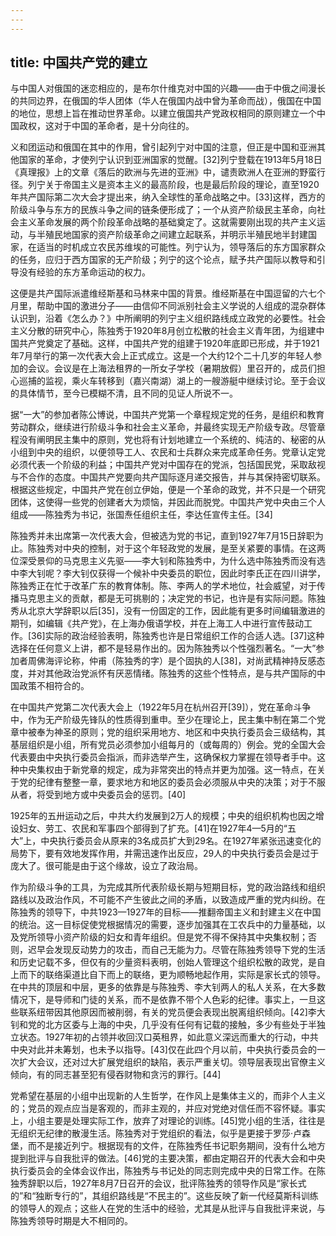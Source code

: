 ```yaml
---
---
---
```

title: 中国共产党的建立
---



与中国人对俄国的迷恋相应的，是布尔什维克对中国的兴趣——由于中俄之间漫长的共同边界，在俄国的华人团体（华人在俄国内战中曾为革命而战），俄国在中国的地位，思想上旨在推动世界革命。以建立俄国共产党政权相同的原则建立一个中国政权，这对于中国的革命者，是十分向往的。

义和团运动和俄国在其中的作用，曾引起列宁对中国的注意，但正是中国和亚洲其他国家的革命，才使列宁认识到亚洲国家的觉醒。[32]列宁登载在1913年5月18日《真理报》上的文章《落后的欧洲与先进的亚洲》中，谴责欧洲人在亚洲的野蛮行径。列宁关于帝国主义是资本主义的最高阶段，也是最后阶段的理论，直至1920年共产国际第二次大会才提出来，纳入全球性的革命战略之中。[33]这样，西方的阶级斗争与东方的民族斗争之间的链条便形成了；一个从资产阶级民主革命，向社会主义革命发展的两个阶段革命战略的基础奠定了。这就需要刚出现的共产主义运动，与半殖民地国家的资产阶级革命之间建立起联系，并明示半殖民地半封建国家，在适当的时机成立农民苏维埃的可能性。列宁认为，领导落后的东方国家群众的任务，应归于西方国家的无产阶级；列宁的这个论点，赋予共产国际以教导和引导没有经验的东方革命运动的权力。

这便是共产国际派遣维经斯基和马林来中国的背景。维经斯基在中国逗留的六七个月里，帮助中国的激进分子——由信仰不同派别社会主义学说的人组成的混杂群体认识到，沿着《怎么办？》中所阐明的列宁主义组织路线成立政党的必要性。社会主义分散的研究中心，陈独秀于1920年8月创立松散的社会主义青年团，为组建中国共产党奠定了基础。这样，中国共产党的组建于1920年底即已形成，并于1921年7月举行的第一次代表大会上正式成立。这是一个大约12个二十几岁的年轻人参加的会议。会议是在上海法租界的一所女子学校（暑期放假）里召开的，成员们担心巡捕的监视，乘火车转移到（嘉兴南湖）湖上的一艘游艇中继续讨论。至于会议的具体情节，至今已模糊不清，且不同的见证人所说不一。

据“一大”的参加者陈公博说，中国共产党第一个章程规定党的任务，是组织和教育劳动群众，继续进行阶级斗争和社会主义革命，并最终实现无产阶级专政。尽管章程没有阐明民主集中的原则，党也将有计划地建立一个系统的、纯洁的、秘密的从小组到中央的组织，以便领导工人、农民和士兵群众来完成革命任务。党章认定党必须代表一个阶级的利益；中国共产党对中国存在的党派，包括国民党，采取敌视与不合作的态度。中国共产党要向共产国际逐月递交报告，并与其保持密切联系。根据这些规定，中国共产党在创立伊始，便是一个革命的政党，并不只是一个研究团体，这使得一些党的创建者大为烦恼，并因此而脱党。中国共产党中央由三个人组成——陈独秀为书记，张国焘任组织主任，李达任宣传主任。[34]

陈独秀并未出席第一次代表大会，但被选为党的书记，直到1927年7月15日辞职为止。陈独秀对中央的控制，对于这个年轻政党的发展，是至关紧要的事情。在这两位深受景仰的马克思主义先驱——李大钊和陈独秀中，为什么选中陈独秀而没有选中李大钊呢？李大钊仅获得一个候补中央委员的职位，因此时李氏正在四川讲学，陈独秀正在忙于改革广东的教育体制。陈、李两人的学术地位，社会威望，对于传播马克思主义的贡献，都是无可挑剔的；决定党的书记，也许是有实际问题。陈独秀从北京大学辞职以后[35]，没有一份固定的工作，因此能有更多时间编辑激进的期刊，如编辑《共产党》，在上海办俄语学校，并在上海工人中进行宣传鼓动工作。[36]实际的政治经验表明，陈独秀也许是日常组织工作的合适人选。[37]这种选择在任何意义上讲，都不是轻易作出的。因为陈独秀以个性强烈著名。“一大”参加者周佛海评论称，仲甫（陈独秀的字）是个固执的人[38]，对尚武精神持反感态度，并对其他政治党派怀有厌恶情绪。陈独秀的这些个性特点，是与共产国际的中国政策不相符合的。

在中国共产党第二次代表大会上（1922年5月在杭州召开[39]），党在革命斗争中，作为无产阶级先锋队的性质得到重申。至少在理论上，民主集中制在第二个党章中被奉为神圣的原则；党的组织采用地方、地区和中央执行委员会三级结构，其基层组织是小组，所有党员必须参加小组每月的（或每周的）例会。党的全国大会代表要由中央执行委员会指派，而非选举产生，这确保权力掌握在领导者手中。这种中央集权由于新党章的规定，成为非常突出的特点并更为加强。这一特点，在关于党的纪律有整整一章，要求地方和地区的委员会必须服从中央的决策；对于不服从者，将受到地方或中央委员会的惩罚。[40]

1925年的五卅运动之后，中共大约发展到2万人的规模；中央的组织机构也因之增设妇女、劳工、农民和军事四个部得到了扩充。[41]在1927年4—5月的“五大”上，中央执行委员会从原来的3名成员扩大到29名。在1927年紧张迅速变化的局势下，要有效地发挥作用，并需迅速作出反应，29人的中央执行委员会是过于庞大了。很可能是由于这个缘故，设立了政治局。

作为阶级斗争的工具，为完成其所代表阶级长期与短期目标，党的政治路线和组织路线以及政治作风，不可能不产生彼此之间的矛盾，以致造成严重的党内纠纷。在陈独秀的领导下，中共1923—1927年的目标——推翻帝国主义和封建主义在中国的统治。这一目标促使党根据情况的需要，逐步加强其在工农兵中的力量基础，以及党所领导小资产阶级的妇女和青年组织。但是党不得不保持其中央集权制；否则，迟早会发现反动势力的攻击，而自己无能为力。尽管在陈独秀领导下党的生活和历史记载不多，但仅有的少量资料表明，创始人管理这个组织松散的政党，是自上而下的联络渠道比自下而上的联络，更为顺畅地起作用，实际是家长式的领导。在中共的顶层和中层，更多的依靠是与陈独秀、李大钊两人的私人关系，在大多数情况下，是导师和门徒的关系，而不是依靠不带个人色彩的纪律。事实上，一旦这些联系纽带因其他原因而被削弱，有关的党员便会表现出脱离组织倾向。[42]李大钊和党的北方区委与上海的中央，几乎没有任何有记载的接触，多少有些处于半独立状态。1927年初的占领并收回汉口英租界，如此意义深远而重大的行动，中共中央对此并未筹划，也未予以指导。[43]仅在此四个月以前，中央执行委员会的一次扩大会议，还对过大扩展党组织的缺陷，表示严重关切。领导层表现出官僚主义倾向，有的同志甚至犯有侵吞财物和贪污的罪行。[44]

党希望在基层的小组中出现新的人生哲学，在作风上是集体主义的，而非个人主义的；党员的观点应当是客观的，而非主观的，并应对党绝对信任而不容怀疑。事实上，小组主要是处理实际工作，放弃了对理论的训练。[45]党小组的生活，往往是无组织无纪律的散漫生活。陈独秀对于党组织的看法，似乎是更接于罗莎·卢森堡，而不是接近列宁。根据现有的文件，在陈独秀任书记职务期间，没有什么地方提到批评与自我批评的做法。[46]党的主要决策，都由定期召开的代表大会和中央执行委员会的全体会议作出，陈独秀与书记处的同志则完成中央的日常工作。在陈独秀辞职以后，1927年8月7日召开的会议，批评陈独秀的领导作风是“家长式的”和“独断专行的”，其组织路线是“不民主的”。这些反映了新一代经莫斯科训练的领导人的观点；这些人在党的生活中的经验，尤其是从批评与自我批评来说，与陈独秀领导时期是大不相同的。